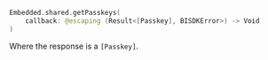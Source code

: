 ```swift
Embedded.shared.getPasskeys(
    callback: @escaping (Result<[Passkey], BISDKError>) -> Void
)
```

Where the response is a `[Passkey]`.
